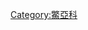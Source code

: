 {{Commons category|Apalone}}
{{Wikispecies|Apalone}}
{{Classification bar|动物|脊索動物門|爬行動物|龟鳖目|曲頸龜亞目|鱉總科|鳖科|鱉亞科|滑鱉屬}}
{{Category more}}

[[Category:鱉亞科|Category:鱉亞科]]